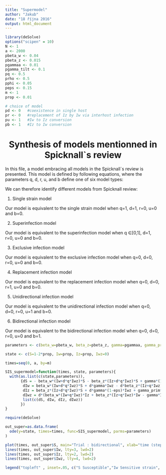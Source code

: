 ```yaml
---
title: "Supermodel"
author: "Jakub"
date: "18 října 2016"
output: html_document
---
```


```r
library(deSolve)
options("scipen" = 10)
N <- 1
a <- 2000
pbeta_w <- 0.04
pbeta_z <- 0.015
pgammaa <- 0.01
pgamma_tilt <- 0.1
pq <- 0.5
prho <- 0.5
pphi <- 0.05
peps <- 0.15
m <- 1
prop <- 0.01

# choice of model
pd <- 0   #coexistence in single host
pr <- 0   #replacement of Iz by Iw via interhost infection
pu <- 1   #Iw to Iz conversion
pb <- 1   #Iz to Iw conversion


```



<center> <h1> Synthesis of models mentionned in Spicknall`s review </h1> </center>


In this file, a model embracing all models in the Spicknall`s review is presented. This model is defined by following equations, where the parameters q, d, r, u, and b  define one of six model types:

\begin{aligned}

\frac{dS}{dt} &=- {\beta_w} \times({I_w} + {d}\times{q}\times{I_{wz}})\times{S} - {\beta_z} \times({I_z} + {d}\times{q}\times{I_{wz}})\times{S} + {\gamma} \times {I_z} + {\gamma}\times(1 - {\epsilon})\times{I_w} + {\gamma `} \times {\epsilon} \times {I_w} \\

\frac{dI_w}{dt} &={\beta_w} \times({I_w} + {d}\times{q}\times{I_{wz}})\times{S} + {r}\times({\beta_w} - {u}\times{\rho}\times{\epsilon}\times{I_w} - {\beta_z})\times{I_w}\times{I_z} + {d}\times{\gamma} \times {I_{wz}} - {d}\times{\beta_z} \times({I_z} + {q}\times{I_{wz}})\times{I_w} - {\gamma}\times(1 - {\epsilon})\times{I_w} - {\gamma `}\times {\epsilon} \times {I_w} -  {b}\times{\phi}\times(1-{\epsilon})\times{I_z}\\

\frac{dI_z}{dt} &={\beta_z} \times({I_z} + {d}\times{q}\times{I_{wz}})\times{S} + {u}\times{\rho}\times{\epsilon}\times{I_w} - {r}\times({\beta_w} - {\beta_z})\times{I_w}\times{I_z} + {d}\times{\gamma}\times(1 - {\epsilon})\times{I_{wz}} + {d}\times{\gamma `} \times {\epsilon} \times {I_{wz}} - {\beta_w} \times({I_w}+{d}\times{q}\times{I_{wz}})\times{I_z} - {\gamma} \times {I_z} + {b}\times{\phi}\times(1-{\epsilon})\times{I_z}\\

\frac{dI_{wz}}{dt} &={d}\times({\beta_z} \times({I_z} + {q}\times{I_{wz}})\times{I_w} + {\beta_w} \times({I_w} + {q}\times{I_{wz}})\times{I_z} - {\gamma} \times {I_{wz}} -{\gamma}\times(1 - {\epsilon})\times{I_{wz}} - {\gamma `} \times {\epsilon} \times {I_{wz}}) \\

 \end{aligned}
 
 We can therefore identify different models from Spicknall review:
 
 1. Single strain model
 
 Our model is equivalent to the single strain model when q=1, d=1, r=0, u=0 and b=0.
 
 2. Superinfection model
 
 Our model is equivalent to the superinfection model when q $\in$[0,1], d=1, r=0, u=0 and b=0.
 
 3. Exclusive infection model
 
 Our model is equivalent to the exclusive infection model when q=0, d=0, r=0, u=0 and b=0.
 
 4. Replacement infection model
 
 Our model is equivalent to the replacement infection model when q=0, d=0, r=1, u=0 and b=0.
 
 5. Unidirectional infection model
 
 Our model is equivalent to the unidirectional infection model when q=0, d=0, r=0, u=1 and b=0.
 
 6. Bidirectional infection model
 
 Our model is equivalent to the bidirectional infection model when q=0, d=0, r=0, u=0 and b=1.
 
 
```r
parameters <- c(beta_w=pbeta_w, beta_z=pbeta_z, gamma=pgammaa, gamma_prim=pgamma_tilt, eps=peps, q=pq, rho=prho, phi=pphi, d=pd, r=pr, u=pu, b=pb )

state <- c(S=1-2*prop, Iw=prop, Iz=prop, Iwz=0)

times=seq(0, a, by=m)

SIS_supermodel=function(times, state, parameters){
  with(as.list(c(state,parameters)),
       {dS = - beta_w*(Iw+d*q*Iwz)*S - beta_z*(Iz+d*q*Iwz)*S + gamma*(1-eps)*Iw + gamma_prim*eps*Iw + gamma*Iz
        dIw = beta_w*(Iw+d*q*Iwz)*S + d*gamma*Iwz - d*beta_z*(Iz+q*Iwz)*Iw - gamma*(1-eps)*Iw - gamma_prim*eps*Iw + r*(beta_w-beta_z)*Iw*Iz - u*rho*eps*Iw + b*phi*(1-eps)*Iz
        dIz = beta_z*(Iz+d*q*Iwz)*S + d*gamma*(1-eps)*Iwz + gamma_prim*eps*Iwz - d*beta_w*(Iw+q*Iwz)*Iz - gamma*Iz - r*(beta_w-beta_z)*Iw*Iz + u*rho*eps*Iw - b*phi*(1-eps)*Iz
        dIwz = d*(beta_w*(Iw+q*Iwz)*Iz + beta_z*(Iz+q*Iwz)*Iw - gamma*Iwz - gamma*(1-eps)*Iwz - gamma_prim*eps*Iwz)
        list(c(dS, dIw, dIz, dIwz))
       })
}


```


```r
require(deSolve)

out_super=as.data.frame(
  ode(y=state, times=times, func=SIS_supermodel, parms=parameters)
)

plot(times, out_super$S, main="Trial : bidirectional", xlab="time (steps)", ylab="ratio", ylim=c(0,1), lty=1, lwd=2, type="l")
lines(times, out_super$Iw, lty=3, lwd=2)
lines(times, out_super$Iz, lty=2, lwd=2)
lines(times, out_super$Iwz, lty=4, lwd=2)

legend("topleft" , inset=.05, c("S Susceptible","Iw Sensitive strain", "Iz Resistant strain", "Iwz Double infected" ), lty=c(1,3,2,4), lwd=c(2,2,2,2))
```
